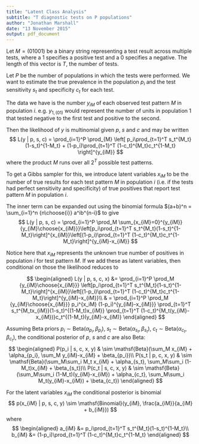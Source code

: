 ```yaml
---
title: "Latent Class Analysis"
subtitle: "T diagnostic tests on P populations"
author: "Jonathan Marshall"
date: "13 November 2015"
output: pdf_document
---
```


Let $M = (01001)$ be a binary string representing a test result across multiple tests, where
a 1 specifies a positive test and a 0 specifies a negative. The length of this vector is $T$, the number of tests.

Let $P$ be the number of populations in which the tests were performed. We want to estimate the true prevalence in the population $p_i$ and the test sensitivity $s_{t}$ and specificity $c_{t}$ for each test.

The data we have is the number $y_{iM}$ of each observed test pattern $M$ in population $i$. e.g. $y_{1,(01)}$ would represent the number of units in population 1 that tested negative to the first test and positive to the second.

Then the likelihood of $y$ is multinomial given $p$, $s$ and $c$ and may be written
$$
L(y | p, s, c) = \prod_{i=1}^P \prod_{M} \left[ p_i\prod_{t=1}^T s_t^{M_t}(1-s_t)^{1-M_t} + (1-p_i)\prod_{t=1}^T (1-c_t)^{M_t}c_t^{1-M_t} \right]^{y_{iM}}
$$
where the product $M$ runs over all $2^T$ possible test patterns.

To get a Gibbs sampler for this, we introduce latent variables $x_{iM}$ to be the number of true results for each test pattern $M$ in population $i$ (i.e. if the tests had perfect sensitivity and specificity) of true positives that report test pattern $M$ in population $i$.

The inner term can be expanded out using the binomial formula $(a+b)^n = \sum_{i=1}^n {n\choose{i}} a^ib^{n-i}$ to give
$$
L(y | p, s, c) = \prod_{i=1}^P \prod_M \sum_{x_{iM}=0}^{y_{iM}} {y_{iM}\choose{x_{iM}}}\left[p_i\prod_{t=1}^T s_t^{M_t}(1-s_t)^{1-M_t}\right]^{x_{iM}}\left[(1-p_i)\prod_{t=1}^T (1-c_t)^{M_t}c_t^{1-M_t}\right]^{y_{iM}-x_{iM}}
$$

Notice here that $x_{iM}$ represents the unknown true number of positives in population $i$ for test pattern $M$. If we add these as latent variables, then conditional on those the likelihood reduces to

$$
\begin{aligned}
L(y | p, s, c, x) &= \prod_{i=1}^P \prod_M {y_{iM}\choose{x_{iM}}} \left[p_i\prod_{t=1}^T s_t^{M_t}(1-s_t)^{1-M_t}\right]^{x_{iM}}\left[(1-p_i)\prod_{t=1}^T (1-c_t)^{M_t}c_t^{1-M_t}\right]^{y_{iM}-x_{iM}}\\
& = \prod_{i=1}^P \prod_M {y_{iM}\choose{x_{iM}}} p_i^{x_iM} (1-p_i)^{y_{iM}-x_{iM}}} \prod_{t=1}^T s_t^{M_tx_{iM}}(1-s_t)^{(1-M_t)x_{iM}} \prod_{t=1}^T (1-c_t)^{M_t(y_{iM}-x_{iM})}c_t^{(1-M_t)(y_{iM}-x_{iM)}
\end{aligned}
$$

Assuming Beta priors $p_i \sim \mathsf{Beta}(\alpha_{p_i}, \beta_{p_i})$, $s_t \sim \mathsf{Beta}(\alpha_{s_t}, \beta_{s_t})$, $c_t \sim \mathsf{Beta}(\alpha_{c_t}, \beta_{c_t})$, the conditional posterior of $p$, $s$ and $c$ are also Beta:
$$
\begin{aligned}
P(p_i | s, c, x, y) & \sim \mathsf{Beta}(\sum_M x_{iM} + \alpha_{p_i}, \sum_M y_{iM}-x_{iM} + \beta_{p_i})\\
P(s_t | p, c, x, y) & \sim \mathsf{Beta}(\sum_M\sum_i M_t x_{iM} + \alpha_{s_t}, \sum_M\sum_i (1-M_t)x_{iM} + \beta_{s_t})\\
P(c_t | s, c, x, y) & \sim \mathsf{Beta}(\sum_M\sum_i (1-M_t)(y_{iM}-x_{iM}) + \alpha_{c_t}, \sum_M\sum_i M_t(y_{iM}-x_{iM}) + \beta_{c_t})
\end{aligned}
$$

For the latent variables $x_{iM}$ the conditional posterior is binomial
$$
p(x_{iM} | p, s, c, y) \sim \mathsf{Binomial}(y_{iM}, \frac{a_{iM}}{a_{iM} + b_{iM}})
$$
where
$$
\begin{aligned}
a_{iM} &= p_i\prod_{t=1}^T s_t^{M_t}(1-s_t)^{1-M_t}\\
b_{iM} &= (1-p_i)\prod_{t=1}^T (1-c_t)^{M_t}c_t^{1-M_t}
\end{aligned}
$$
